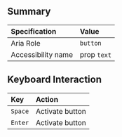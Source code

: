 ## Summary

| Specification      | Value       |
| :----------------- | :---------- |
| Aria Role          | `button`    |
| Accessibility name | prop `text` |

## Keyboard Interaction

| Key     | Action          |
| :------ | :-------------- |
| `Space` | Activate button |
| `Enter` | Activate button |
